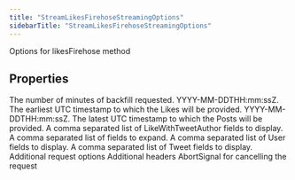 ```yaml
---
title: "StreamLikesFirehoseStreamingOptions"
sidebarTitle: "StreamLikesFirehoseStreamingOptions"
---
```


Options for likesFirehose method

## Properties

<ParamField name="backfillMinutes" type="number">
The number of minutes of backfill requested.
</ParamField>





<ParamField name="startTime" type="string">
YYYY-MM-DDTHH:mm:ssZ. The earliest UTC timestamp to which the Likes will be provided.
</ParamField>





<ParamField name="endTime" type="string">
YYYY-MM-DDTHH:mm:ssZ. The latest UTC timestamp to which the Posts will be provided.
</ParamField>





<ParamField name="likeWithTweetAuthorfields" type="any[]">
A comma separated list of LikeWithTweetAuthor fields to display.
</ParamField>





<ParamField name="expansions" type="any[]">
A comma separated list of fields to expand.
</ParamField>





<ParamField name="userfields" type="any[]">
A comma separated list of User fields to display.
</ParamField>





<ParamField name="tweetfields" type="any[]">
A comma separated list of Tweet fields to display.
</ParamField>





<ParamField name="requestOptions" type="[RequestOptions](/xdks/typescript/reference/interfaces/RequestOptions)">
Additional request options
</ParamField>





<ParamField name="headers" type="Record\<string, string\>">
Additional headers
</ParamField>





<ParamField name="signal" type="AbortSignal">
AbortSignal for cancelling the request
</ParamField>



